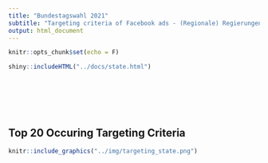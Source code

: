 ```yaml
---
title: "Bundestagswahl 2021"
subtitle: "Targeting criteria of Facebook ads - (Regionale) Regierungen/Ministerien"
output: html_document
---
```


```r
knitr::opts_chunk$set(echo = F)
```



```r
shiny::includeHTML("../docs/state.html")


```

<br>
<br>
<br>
<br>

## Top 20 Occuring Targeting Criteria

```r
knitr::include_graphics("../img/targeting_state.png")
```

